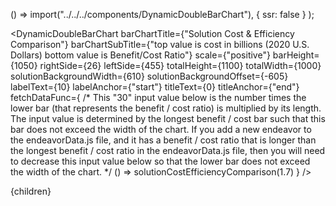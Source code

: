 


  () => import("../../../components/DynamicDoubleBarChart"),
  { ssr: false }
);

<DynamicDoubleBarChart
  barChartTitle={"Solution Cost & Efficiency Comparison"}
  barChartSubTitle={"top value is cost in billions (2020 U.S. Dollars) bottom value is Benefit/Cost Ratio"}
  scale={"positive"}
  barHeight={1050}
  rightSide={26}
  leftSide={455}
  totalHeight={1100}
  totalWidth={1000}
  solutionBackgroundWidth={610}
  solutionBackgroundOffset={-605}
  labelText={10}
  labelAnchor={"start"}
  titleText={0}
  titleAnchor={"end"}
  fetchDataFunc={
    /* 
      This "30" input value below is the number times the lower bar
      (that represents the benefit / cost ratio) is multiplied by its
      length.  The input value is determined by the longest benefit / cost
      bar such that this bar does not exceed the width of the chart.  If 
      you add a new endeavor to the endeavorData.js file, and it has a 
      benefit / cost ratio that is longer than the longest benefit / cost
      ratio in the endeavorData.js file, then you will need to decrease this
      input value below so that the lower bar does not exceed the width of
      the chart.
    */
    () => solutionCostEfficiencyComparison(1.7)
  }
/>

<SolutionTable />

  <Article 
    focusAreaUrl={focusAreaUrl} 
    hierarchy={hierarchy} 
    site={site}
  >
    {children}
  </Article>